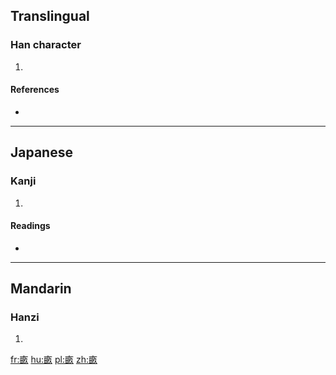 ==Translingual==

===Han character===
{{Han char|rn=102|rad=田|as=05|sn=10|four=|canj=十田弓人 (JWNO)|ids=⿸⿹[[十]][[田]][[久]]}}

# {{defn|Han|sort=田05}}

====References====
* {{Han ref|kx=0761.191|dkj=21816|dj=1171.070|hdz=42535.071|uh=755E|ud=30046}}

----

==Japanese==

===Kanji===
{{ja-kanji|grade=|rs=田05}}

# {{defn|lang=ja|sort=田05}}

====Readings====
* {{ja-readings|on=[[ぼう]] (bō), [[も]] (mo), [[ほ]] (ho)|kun=[[せ]] (se), [[うね]] (une)|nanori=}}

----

==Mandarin==

===Hanzi===
{{cmn-hanzi|pin=[[mǔ]] ([[mu3]])|wg=mu<sup>3</sup>}}

# {{defn|lang=cmn|sort=田05}}

[[fr:畞]]
[[hu:畞]]
[[pl:畞]]
[[zh:畞]]